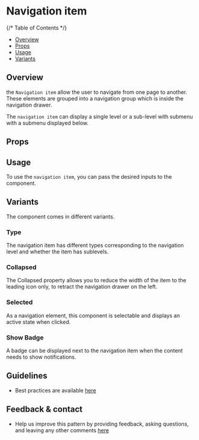 
<Meta of={NavigationItemStories} />

# Navigation item

{/* Table of Contents */}

- [Overview](#overview)
- [Props](#props)
- [Usage](#usage)
- [Variants](#variants)

## Overview

the `Navigation item` allow the user to navigate from one page to another. These elements are grouped into a navigation group which is inside the navigation drawer.

The `navigation item` can display a single level or a sub-level with submenu with a submenu displayed below.


<Canvas>
  <Story of={NavigationItemStories.Default} />
</Canvas>

## Props

<Controls />

## Usage

To use the `navigation item`, you can pass the desired inputs to the component.

## Variants

The component comes in different variants.

### Type

The navigation item has different types corresponding to the navigation level and whether the item has sublevels.
<Canvas>
  <Story of={NavigationItemStories.Single} />
  <Story of={NavigationItemStories.Submenu} />
</Canvas>

### Collapsed
The Collapsed property allows you to reduce the width of the item to the leading icon only, to retract the navigation drawer on the left.
<Canvas>
 <Story of={NavigationItemStories.Collapsed} />

  <Story of={NavigationItemStories.CollapsedWithBadge} />
</Canvas>

### Selected
As a navigation element, this component is selectable and displays an active state when clicked.

<Canvas>
 <Story of={NavigationItemStories.Selected} />
</Canvas>

### Show Badge
A badge can be displayed next to the navigation item when the content needs to show notifications.
<Canvas>
 <Story of={NavigationItemStories.withoutBadge} />
 <Story of={NavigationItemStories.withBadge} />

</Canvas>

## Guidelines

- Best practices are available [here](https://zeroheight.com/9b39bb2a0/p/598b13-navigation-item/b/357f1d)

## Feedback & contact

- Help us improve this pattern by providing feedback, asking questions, and leaving any other comments [here](https://github.com/bouygues-construction/design-system-bycn/issues/new)
